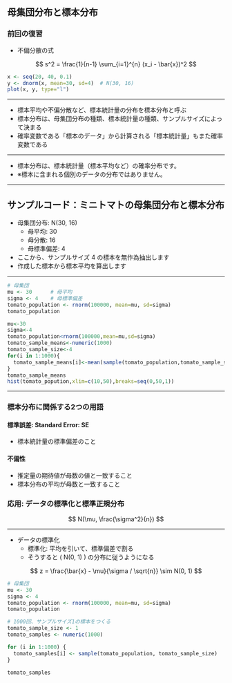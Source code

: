 ## 母集団分布と標本分布

### 前回の復習

-   不偏分散の式

$$
s^2 = \frac{1}{n-1} \sum_{i=1}^{n} (x_i - \bar{x})^2
$$

```r
x <- seq(20, 40, 0.1)
y <- dnorm(x, mean=30, sd=4)  # N(30, 16)
plot(x, y, type="l")

```

------------------------------------------------------------------------

-   標本平均や不偏分散など、標本統計量の分布を標本分布と呼ぶ\
-   標本分布は、母集団分布の種類、標本統計量の種類、サンプルサイズによって決まる\
-   確率変数である「標本のデータ」から計算される「標本統計量」もまた確率変数である

------------------------------------------------------------------------

-   標本分布は、標本統計量（標本平均など）の確率分布です。\
-   ※標本に含まれる個別のデータの分布ではありません。

------------------------------------------------------------------------

## サンプルコード：ミニトマトの母集団分布と標本分布

-   母集団分布: N(30, 16)
    -   母平均: 30\
    -   母分散: 16\
    -   母標準偏差: 4
-   ここから、サンプルサイズ 4 の標本を無作為抽出します\
-   作成した標本から標本平均を算出します

------------------------------------------------------------------------

```r
# 母集団
mu <- 30      # 母平均
sigma <- 4    # 母標準偏差
tomato_population <- rnorm(100000, mean=mu, sd=sigma)
tomato_population
```

```r
mu<-30
sigma<-4
tomato_population<rnorm(100000,mean=mu,sd=sigma)
tomato_sample_means<-numeric(1000)
tomato_sample_size<-4
for(i in 1:1000){
  tomato_sample_means[i]<-mean(sample(tomato_population,tomato_sample_size))
}
tomato_sample_means
hist(tomato_popution,xlim=c(10,50),breaks=seq(0,50,1))
```

------------------------------------------------------------------------

### 標本分布に関係する2つの用語

#### 標準誤差: Standard Error: SE

-   標本統計量の標準偏差のこと

#### 不偏性

-   推定量の期待値が母数の値と一致すること\
-   標本分布の平均が母数と一致すること

### 応用: データの標準化と標準正規分布

$$
N(\mu, \frac{\sigma^2}{n})
$$

------------------------------------------------------------------------

- データの標準化  
  - 標準化: 平均を引いて、標準偏差で割る  
  - そうすると \( N(0, 1) \) の分布に従うようになる  

$$
z = \frac{\bar{x} - \mu}{\sigma / \sqrt{n}} \sim N(0, 1)
$$

```r
# 母集団
mu <- 30
sigma <- 4
tomato_population <- rnorm(100000, mean=mu, sd=sigma)
tomato_population

# 1000回、サンプルサイズ1の標本をつくる
tomato_sample_size <- 1
tomato_samples <- numeric(1000)

for (i in 1:1000) {
  tomato_samples[i] <- sample(tomato_population, tomato_sample_size)
}

tomato_samples

```



